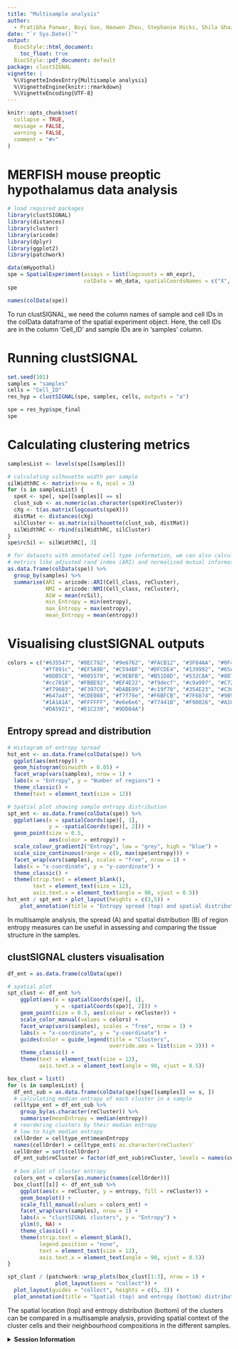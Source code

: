 ```yaml
---
title: "Multisample analysis"
author:
  - Pratibha Panwar, Boyi Guo, Haowen Zhou, Stephanie Hicks, Shila Ghazanfar
date: "`r Sys.Date()`"
output:
  BiocStyle::html_document:
    toc_float: true
  BiocStyle::pdf_document: default
package: clustSIGNAL
vignette: |
  %\VignetteIndexEntry{Multisample analysis}
  %\VignetteEngine{knitr::rmarkdown}
  %\VignetteEncoding{UTF-8}
---
```


```r
knitr::opts_chunk$set(
  collapse = TRUE,
  message = FALSE,
  warning = FALSE,
  comment = "#>"
)
```

# MERFISH mouse preoptic hypothalamus data analysis

```r
# load required packages
library(clustSIGNAL)
library(distances)
library(cluster)
library(aricode)
library(dplyr)
library(ggplot2)
library(patchwork)
```

```r
data(mHypothal)
spe = SpatialExperiment(assays = list(logcounts = mh_expr),
                        colData = mh_data, spatialCoordsNames = c("X", "Y"))
spe
```

```r
names(colData(spe))
```

To run clustSIGNAL, we need the column names of sample and cell IDs in the colData dataframe of the spatial experiment object. Here, the cell IDs are in the column 'Cell_ID' and sample IDs are in 'samples' column.

# Running clustSIGNAL

```r
set.seed(101)
samples = "samples"
cells = "Cell_ID"
res_hyp = clustSIGNAL(spe, samples, cells, outputs = "a")
```

```r
spe = res_hyp$spe_final
spe
```

# Calculating clustering metrics

```r
samplesList <- levels(spe[[samples]])
```

```r
# calculating silhouette width per sample
silWidthRC <- matrix(nrow = 0, ncol = 3)
for (s in samplesList) {
  speX <- spe[, spe[[samples]] == s]
  clust_sub <- as.numeric(as.character(speX$reCluster))
  cXg <- t(as.matrix(logcounts(speX)))
  distMat <- distances(cXg)
  silCluster <- as.matrix(silhouette(clust_sub, distMat))
  silWidthRC <- rbind(silWidthRC, silCluster)
}
spe$rcSil <- silWidthRC[, 3]
```

```r
# for datasets with annotated cell type information, we can also calculate 
# metrics like adjusted rand index (ARI) and normalised mutual information (NMI)
as.data.frame(colData(spe)) %>%
  group_by(samples) %>%
  summarise(ARI = aricode::ARI(Cell_class, reCluster),
            NMI = aricode::NMI(Cell_class, reCluster),
            ASW = mean(rcSil),
            min_Entropy = min(entropy),
            max_Entropy = max(entropy),
            mean_Entropy = mean(entropy))
```

# Visualising clustSIGNAL outputs

```r
colors = c("#635547", "#8EC792", "#9e6762", "#FACB12", "#3F84AA", "#0F4A9C", 
           "#ff891c", "#EF5A9D", "#C594BF", "#DFCDE4", "#139992", "#65A83E", 
           "#8DB5CE", "#005579", "#C9EBFB", "#B51D8D", "#532C8A", "#8870ad", 
           "#cc7818", "#FBBE92", "#EF4E22", "#f9decf", "#c9a997", "#C72228", 
           "#f79083", "#F397C0", "#DABE99", "#c19f70", "#354E23", "#C3C388",
           "#647a4f", "#CDE088", "#f7f79e", "#F6BFCB", "#7F6874", "#989898", 
           "#1A1A1A", "#FFFFFF", "#e6e6e6", "#77441B", "#F90026", "#A10037", 
           "#DA5921", "#E1C239", "#9DD84A")
```

## Entropy spread and distribution

```r
# Histogram of entropy spread
hst_ent <- as.data.frame(colData(spe)) %>%
  ggplot(aes(entropy)) +
  geom_histogram(binwidth = 0.05) +
  facet_wrap(vars(samples), nrow = 1) +
  labs(x = "Entropy", y = "Number of regions") +
  theme_classic() +
  theme(text = element_text(size = 12))

# Spatial plot showing sample entropy distribution
spt_ent <- as.data.frame(colData(spe)) %>%
  ggplot(aes(x = spatialCoords(spe)[, 1], 
             y = -spatialCoords(spe)[, 2])) +
  geom_point(size = 0.5, 
             aes(colour = entropy)) +
  scale_colour_gradient2("Entropy", low = "grey", high = "blue") +
  scale_size_continuous(range = c(0, max(spe$entropy))) +
  facet_wrap(vars(samples), scales = "free", nrow = 1) +
  labs(x = "x-coordinate", y = "y-coordinate") +
  theme_classic() +
  theme(strip.text = element_blank(), 
        text = element_text(size = 12),
        axis.text.x = element_text(angle = 90, vjust = 0.5))
hst_ent / spt_ent + plot_layout(heights = c(3,5)) +
    plot_annotation(title = "Entropy spread (top) and spatial distribution (bottom)")
```

In multisample analysis, the spread (A) and spatial distribution (B) of region entropy measures can be useful in assessing and comparing the tissue structure in the samples.

## clustSIGNAL clusters visualisation

```r
df_ent = as.data.frame(colData(spe))
```

```r
# spatial plot
spt_clust <- df_ent %>%
    ggplot(aes(x = spatialCoords(spe)[, 1], 
               y = -spatialCoords(spe)[, 2])) +
    geom_point(size = 0.5, aes(colour = reCluster)) +
    scale_color_manual(values = colors) +
    facet_wrap(vars(samples), scales = "free", nrow = 1) +
    labs(x = "x-coordinate", y = "y-coordinate") +
    guides(color = guide_legend(title = "Clusters", 
                                override.aes = list(size = 3))) +
    theme_classic() +
    theme(text = element_text(size = 12),
          axis.text.x = element_text(angle = 90, vjust = 0.5))

box_clust = list()
for (s in samplesList) {
  df_ent_sub = as.data.frame(colData(spe)[spe[[samples]] == s, ])
  # calculating median entropy of each cluster in a sample
  celltype_ent = df_ent_sub %>%
    group_by(as.character(reCluster)) %>%
    summarise(meanEntropy = median(entropy))
  # reordering clusters by their median entropy
  # low to high median entropy
  cellOrder = celltype_ent$meanEntropy
  names(cellOrder) = celltype_ent$`as.character(reCluster)`
  cellOrder = sort(cellOrder)
  df_ent_sub$reCluster = factor(df_ent_sub$reCluster, levels = names(cellOrder))
  
  # box plot of cluster entropy
  colors_ent = colors[as.numeric(names(cellOrder))]
  box_clust[[s]] <- df_ent_sub %>%
    ggplot(aes(x = reCluster, y = entropy, fill = reCluster)) +
    geom_boxplot() +
    scale_fill_manual(values = colors_ent) +
    facet_wrap(vars(samples), nrow = 1) +
    labs(x = "clustSIGNAL clusters", y = "Entropy") +
    ylim(0, NA) +
    theme_classic() +
    theme(strip.text = element_blank(), 
          legend.position = "none",
          text = element_text(size = 12),
          axis.text.x = element_text(angle = 90, vjust = 0.5))
}

spt_clust / (patchwork::wrap_plots(box_clust[1:3], nrow = 1) +
               plot_layout(axes = "collect")) +
  plot_layout(guides = "collect", heights = c(5, 3)) +
  plot_annotation(title = "Spatial (top) and entropy (bottom) distributions of clusters")
```

The spatial location (top) and entropy distribution (bottom) of the clusters can be compared in a multisample analysis, providing spatial context of the cluster cells and their neighbourhood compositions in the different samples.

<details>
  <summary>**Session Information**</summary>
  
```r
sessionInfo()
```

</details>
